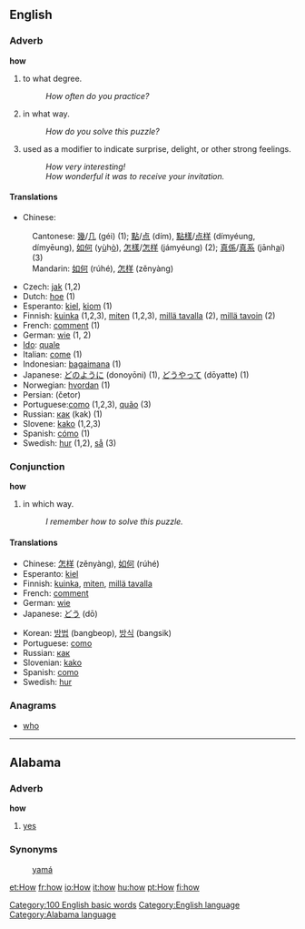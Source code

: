 ==English==

{{rank|through|himself|go|118|how|long|am|way}}

===Adverb===
'''how'''

#to what degree.
#: ''How often do you practice?''
#in what way.
#: ''How do you solve this puzzle?''
#used as a modifier to indicate surprise, delight, or other strong feelings.
#: ''How very interesting!''
#: ''How wonderful it was to receive your invitation.''

==== Translations ====
*Chinese:
:Cantonese: [[幾]]/[[几]] (géi) (1); [[點]]/[[点]] (dím), [[點樣]]/[[点样]] (dímyéung, dímyēung), [[如何]] (y<u>ù</u>h<u>ò</u>), [[怎樣]]/[[怎样]] (jámyéung) (2); [[真係]]/[[真系]] (jānh<u>a</u>i) (3)
:Mandarin: [[如何]] (rúhé), [[怎样]] (zěnyàng)
*Czech: [[jak]] (1,2)
*Dutch: [[hoe]] (1)
*Esperanto: [[kiel]], [[kiom]] (1)
*Finnish: [[kuinka]] (1,2,3), [[miten]] (1,2,3), [[millä tavalla]] (2), [[millä tavoin]] (2)
*French: [[comment]] (1)
*German: [[wie]] (1, 2)
*[[Ido]]: [[quale]]
*Italian: [[come]] (1)
*Indonesian: [[bagaimana]] (1)
*Japanese: [[どのように]] (donoyōni) (1), [[どうやって]] (dōyatte) (1)
*Norwegian: [[hvordan]] (1)
*Persian: {{FAchar|[[چطور|چِطَور]]}} (četor)
*Portuguese:[[como]] (1,2,3), [[quão]] (3)
*Russian: [[как]] (kak) (1)
*Slovene: [[kako]] (1,2,3)
*Spanish: [[cómo]] (1)
*Swedish: [[hur]] (1,2), [[så]] (3)

===Conjunction===
'''how'''

#in which way.
#: ''I remember how to solve this puzzle.''

====Translations====
{{top}}
*Chinese: [[怎样]] (zěnyàng), [[如何]] (rúhé)
*Esperanto: [[kiel]]
*Finnish: [[kuinka]], [[miten]], [[millä tavalla]]
*French: [[comment#French|comment]]
*German: [[wie]]
*Japanese: [[どう]] (dō)
{{mid}}
*Korean: [[방법]] (bangbeop), [[방식]] (bangsik)
*Portuguese: [[como#Portuguese|como]]
*Russian: [[как#Russian|как]]
*Slovenian: [[kako]]
*Spanish: [[como#Spanish|como]]
*Swedish: [[hur]]
{{bottom}}

===Anagrams===
*[[who]]

[[Category:100 English basic words]]
[[Category:English language]]


----

==Alabama==
===Adverb===
'''how'''
# [[yes]]

===Synonyms===
:[[yamá]]
[[Category:Alabama language]]

[[et:How]]
[[fr:how]]
[[io:How]]
[[it:how]]
[[hu:how]]
[[pt:How]]
[[fi:how]]